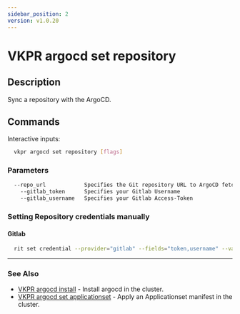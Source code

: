 ```yaml
---
sidebar_position: 2
version: v1.0.20
---
```


# VKPR argocd set repository

## Description

Sync a repository with the ArgoCD.

## Commands

Interactive inputs:

```bash
  vkpr argocd set repository [flags]
```

### Parameters

```txt
  --repo_url            Specifies the Git repository URL to ArgoCD fetch the applications
    --gitlab_token      Specifies your Gitlab Username
    --gitlab_username   Specifies your Gitlab Access-Token
```

### Setting Repository credentials manually

#### Gitlab

```bash
  rit set credential --provider="gitlab" --fields="token,username" --values="your-token,your-username"
```

---

### See Also

- [VKPR argocd install](/docs/commands/argocd/vkpr_argocd_install) - Install argocd in the cluster.
- [VKPR argocd set applicationset](/docs/commands/argocd/set/vkpr_argocd_set_applicationset) - Apply an Applicationset manifest in the cluster.
